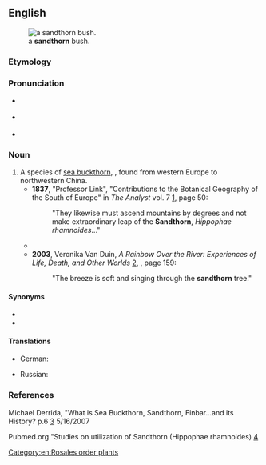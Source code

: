 ==English==
[[Image:Hippophae rhamnoides-01 (xndr).JPG|thumb|a '''sandthorn''' bush.]]

===Etymology===
{{compound|en|sand|thorn}}

===Pronunciation===
* {{a|GA}} {{IPA|/ˈsænd.θɔɹn/|lang=en}}
* {{a|RP}} {{IPA|/ˈsænd.θɔːn/|lang=en}}
* {{hyph|lang=en|sand|thorn}}

===Noun===
{{en-noun}}

# A species of [[sea buckthorn]], {{taxlink|Hippophae rhamnoides|species|noshow=1|ver=170609}}, found from western Europe to northwestern China.
#* '''1837''', "Professor Link", "Contributions to the Botanical Geography of the South of Europe" in ''The Analyst'' vol. 7 [http://books.google.com/books?id=mNwEAAAAQAAJ], page 50:
#*: "They likewise must ascend mountains by degrees and not make extraordinary leap of the '''Sandthorn''', ''Hippophae rhamnoides''..."
#* {{quote-text|lang=en|year=1911|author=Ole Olufsen|title=The Emir of Bokhara and His Country|page=269|url=http://books.google.com/books?id=rlbGWH30tykC],|passage="... the first '''sandthorns''' and willows are met with at an altitude of 26-2700 meters."}}
#* '''2003''', Veronika Van Duin, ''A Rainbow Over the River: Experiences of Life, Death, and Other Worlds'' [http://books.google.com/books?id=Wcl-e_BxbzkC], {{ISBN|1902636473}}, page 159:
#*: "The breeze is soft and singing through the '''sandthorn''' tree."

====Synonyms====
* {{vern|common sea-buckthorn}}
* {{vern|Russian sandthorn}}

====Translations====
{{trans-top|''Hippophae rhamnoides''}}
* German: {{t+|de|Sanddorn|m}}
{{trans-mid}}
* Russian: {{t+|ru|облепиха|f}}
{{trans-bottom}}

===References===
Michael Derrida, "What is Sea Buckthorn, Sandthorn, Finbar...and its History? p.6
[https://web.archive.org/web/20070911061216/http://www.mdidea.com/products/proper/proper003.html] 5/16/2007

Pubmed.org "Studies on utilization of Sandthorn (Hippophae rhamnoides)
[http://www.ncbi.nlm.nih.gov/sites/entrez?Db=pubmed&Cmd=ShowDetailView&TermToSearch=3423004&ordinalpos=2&itool=EntrezSystem2.PEntrez.Pubmed.Pubmed_ResultsPanel.Pubmed_RVDocSum]

[[Category:en:Rosales order plants]]
